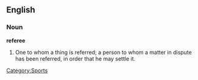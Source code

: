 ==English==

===Noun===

'''referee'''

#One to whom a thing is referred; a person to whom a matter in dispute has been referred, in order that he may settle it.

[[Category:Sports]]